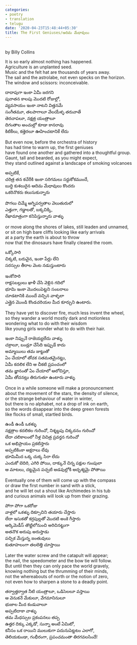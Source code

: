 ```yaml
---
categories:
- poetry
- translation
- telugu
date: '2020-04-23T15:48:44+05:30'
title: The First Geniuses/ఆదిమ మేధావులు
---
```


<br>
by Billy Collins

 It is so early almost nothing has happened.<br>
Agriculture is an unplanted seed.<br>
Music and the felt hat are thousands of years away.<br>
The sail and the astrolabe, not even specks on the horizon.<br>
The window and scissors: inconceivable.

 దాదాపుగా ఇంకా ఏమీ జరగని<br>
పురాతన కాలపు మొదటి రోజుల్లో,<br>
వ్యవసాయం ఇంకా నాటని విత్తనమే<br>
సంగీతమూ, తలపాగాలూ వేలయేళ్ళ తరువాతే<br>
తెరచాపలూ, నక్షత్ర యంత్రాలూ<br>
దిగంతాల అంచుల్లో కూడా కానరావు<br>
కిటికీలు, కత్తెరలూ ఊహించటానికే లేదు

 But even now, before the orchestra of history<br>
has had time to warm up, the first geniuses<br>
have found one another and gathered into a thoughtful group.<br>
Gaunt, tall and bearded, as you might expect,<br>
they stand outlined against a landscape of smoking volcanoes

 అప్పటికే,<br>
చరిత్ర తన కచేరీకి ఇంకా సరిగమలు సర్దుకోకముందే,<br>
బుద్ధి కుశలురైన ఆదిమ మేధావులు కొందరు<br>
ఒకరినొకరు కలుసుకున్నారు

 పొగలు చిమ్మే అగ్నిపర్వతాల వెలుతురులో<br>
ఎత్తుగా, గడ్డాలతో, బక్కచిక్కి,<br>
రేఖామాత్రంగా కనిపిస్తున్నారు వాళ్ళు

 or move along the shores of lakes, still leaden and unnamed,<br>
or sit on high bare cliffs looking like early arrivals<br>
at a party the earth is about to throw<br>
now that the dinosaurs have finally cleared the room.

 ఒక్కోసారి<br>
చిక్కటి, బరువైన, ఇంకా పేర్లు లేని<br>
సరస్సుల తీరాల వెంట నడుస్తుంటారు

 ఇంకోసారి<br>
రాక్షసబల్లులు ఖాళీ చేసి వెళ్లిన గదిలో<br>
భూమి ఇంకా మొదలుపెట్టని సంబరాలు<br>
చూడటానికి ముందే వచ్చిన వాళ్ళలా<br>
ఎత్తైన మొండి కొండచరియల మీద కూర్చుని ఉంటారు.

 They have yet to discover fire, much less invent the wheel,<br>
so they wander a world mostly dark and motionless<br>
wondering what to do with their wisdom<br>
like young girls wonder what to do with their hair.

 ఇంకా నిప్పునే రాజెయ్యలేదు వాళ్ళు<br>
చక్రాలూ, బండ్లూ చేసేది ఇప్పుడే కాదు<br>
అమ్మాయిలు తమ జుట్టుతో<br>
ఏం చేయాలో తోచక సతమతమైనట్టు,<br>
ఏమీ కదలిక లేని ఆ చీకటి ప్రపంచంలో<br>
తమ జ్ఞానంతో ఏం చేయాలో ఆలోచిస్తూ,<br>
ఏమీ తోచనట్లు తిరుగుతూ ఉంటారు వాళ్ళు

 Once in a while someone will make a pronouncement<br>
about the movement of the stars, the density of silence,<br>
or the strange behaviour of water in winter,<br>
but there is no alphabet, not a drop of ink on earth,<br>
so the words disappear into the deep green forests<br>
like flocks of small, startled birds.

 ఉండీ ఉండీ ఒకళ్ళు<br>
నక్షత్రాల కదలికల గురించో, నిశ్శబ్దపు చిక్కదనం గురించో<br>
లేదా చలికాలంలో నీళ్ల విచిత్ర ప్రవర్తన గురించో<br>
ఒక అభిప్రాయం ప్రకటిస్తారు<br>
అప్పటికింకా అక్షరాలు లేవు<br>
భూమిమీద ఒక్క చుక్క సిరా లేదు<br>
ఎందుకో బెదిరి, ఎగిరి పోయి, దాక్కునే చిన్న పక్షుల గుంపులా<br>
ఆ మాటలు, దట్టమైన పచ్చటి అడవుల్లోకి అదృశ్యమై పోతాయి

 Eventually one of them will come up with the compass<br>
or draw the first number in sand with a stick,<br>
and he will let out a shout like Archimedes in his tub<br>
and curious animals will look up from their grazing.

 పోగా పోగా ఒకరోజు<br>
వాళ్లలో ఒకళ్ళు దిక్సూచిని తయారు చేస్తారు<br>
లేదా ఇసుకతో కర్రపుల్లతో మొదటి అంకె గీస్తారు<br>
ఆర్కిమెడీస్ తొట్టిలోనుంచి అరిచినట్టుగా<br>
అతనొక అరుపు అరుస్తాడు<br>
పచ్చిక మేస్తున్న జంతువులు<br>
కుతూహలంగా తలలెత్తి చూస్తాయి

 Later the water screw and the catapult will appear;<br>
the nail, the speedometer and the bow tie will follow.<br>
But until then they can only pace the world gravely,<br>
knowing nothing but the thrumming of their minds,<br>
not the whereabouts of north or the notion of zero,<br>
not even how to sharpen a stone to a deadly point.

 తర్వాత్తర్వాత నీటి యంత్రాలూ, ఒడిసెలలూ వస్తాయి<br>
ఆ వెనుకనే మేకులూ, వేగమానినులూ<br>
భుజాల మీద కండువాలూ<br>
అప్పటిదాకా వాళ్ళు<br>
తమ మేధస్సుల ప్రకంపనలు తప్ప<br>
ఉత్తర దిక్కు ఎక్కడో, సున్నా అంటే ఏమిటో,<br>
కనీసం ఒక రాయిని ములుకుగా పదునుపెట్టటం ఎలాగో,<br>
తెలియకుండా, గంభీరంగా, ప్రపంచమంతా తిరగవలసిందే!

<!--
post-723
https://venugvgk.wordpress.com/2020/04/23/the-first-geniuses-%e0%b0%86%e0%b0%a6%e0%b0%bf%e0%b0%ae-%e0%b0%ae%e0%b1%87%e0%b0%a7%e0%b0%be%e0%b0%b5%e0%b1%81%e0%b0%b2%e0%b1%81/
-->
